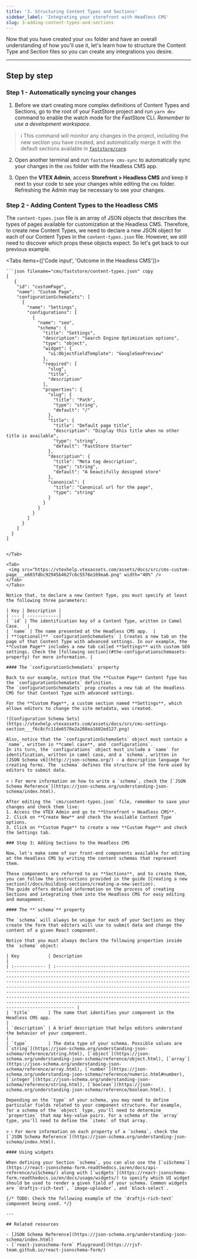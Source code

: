 ```yaml
---
title: '3. Structuring Content Types and Sections'
sidebar_label: 'Integrating your storefront with Headless CMS'
slug: 3-adding-content-types-and-sections
---
```


Now that you have created your `cms` folder and have an overall understanding of how you'll use it, let's learn how to structure the Content Type and Section files so you can create any integrations you desire.

---

## Step by step

### Step 1 - Automatically syncing your changes

1. Before we start creating more complex definitions of Content Types and Sections, go to the root of your FastStore project and run `yarn dev` command to enable the watch mode for the FastStore CLI.  _Remember to use a development workspace._

> ℹ️ This command will monitor any changes in the project, including the new section you have created, and automatically merge it with the default sections available in [`faststore/core`](/docs/getting-started/3-project-structure#faststorecore).

2. Open another terminal and run `faststore cms-sync` to automatically sync your changes in the `cms` folder with the Headless CMS app.

2. Open the **VTEX Admin**, access **Storefront > Headless CMS** and keep it next to your code to see your changes while editing the `cms` folder. Refreshing the Admin may be necessary to see your changes.

### Step 2 - Adding Content Types to the Headless CMS

The `content-types.json` file is an array of JSON objects that describes the types of pages available for customization at the Headless CMS. Therefore, to create new Content Types, we need to declare a new JSON object for each of our Content Types in the `content-types.json` file. However, we still need to discover which props these objects expect. So let's get back to our previous example.

<Tabs items={['Code input', 'Outcome in the Headless CMS']}>
  <Tab>

    ```json filename="cms/faststore/content-types.json" copy
    [
       {
        "id": "customPage",
        "name": "Custom Page",
        "configurationSchemaSets": [
          {
            "name": "Settings",
            "configurations": [
              {
                "name": "seo",
                "schema": {
                  "title": "Settings",
                  "description": "Search Engine Optimization options",
                  "type": "object",
                  "widget": {
                    "ui:ObjectFieldTemplate": "GoogleSeoPreview"
                  },
                  "required": [
                    "slug",
                    "title",
                    "description"
                  ],
                  "properties": {
                    "slug": {
                      "title": "Path",
                      "type": "string",
                      "default": "/"
                    },
                    "title": {
                      "title": "Default page title",
                      "description": "Display this title when no other title is available",
                      "type": "string",
                      "default": "FastStore Starter"
                    },
                    "description": {
                      "title": "Meta tag description",
                      "type": "string",
                      "default": "A beautifully designed store"
                    },
                    "canonical": {
                      "title": "Canonical url for the page",
                      "type": "string"
                    }
                  }
                }
              }
            ]
          }
        ]
      }
    ]

   ```
   
  </Tab>

  <Tab>
    <img src="https://vtexhelp.vtexassets.com/assets/docs/src/cms-custom-page___e603fdbc92945b4627c6c5576e169ea6.png" width="40%" />
  </Tab>
</Tabs>

Notice that, to declare a new Content Type, you must specify at least the following three parameters:

| Key | Description |
| --- | ------------|
| `id` | The identification key of a Content Type, written in Camel Case.   |
| `name` | The name presented at the Headless CMS app.  |
| **(optional)** `configurationSchemaSets` | Creates a new tab on the page of that Content Type with advanced settings. In our example, the **Custom Page** includes a new tab called **Settings** with custom SEO settings. Check the [following section](#the-configurationschemasets-property) for more information. |

#### The `configurationSchemaSets` property

Back to our example, notice that the **Custom Page** Content Type has the `configurationSchemaSets` definition. 
The `configurationSchemaSets` prop creates a new tab at the Headless CMS for that Content Type with advanced settings.

For the **Custom Page**, a custom section named **Settings**, which allows editors to change the site metadata, was created.

![Configuration Schema Sets](https://vtexhelp.vtexassets.com/assets/docs/src/cms-settings-section___f6c8cfc11de6578e2a208ea1602ed127.png) 

Also, notice that the `configurationSchemaSets` object must contain a `name`, written in **camel case**, and `configurations`. 
In its turn, the `configurations` object must include a `name` for identification, written in camel case, and a `schema`, written in [JSON Schema v6](http://json-schema.org/) - a description language for creating forms. The `schema` defines the structure of the form used by editors to submit data.

> ℹ️ For more information on how to write a `schema`, check the [`JSON Schema Reference`](https://json-schema.org/understanding-json-schema/index.html).

After editing the `cms/content-types.json` file, remember to save your changes and check them live:
1. Access the VTEX Admin and go to **Storefront > Headless CMS**. 
2. Click on **Create New** and check the available Content Type options. 
3. Click on **Custom Page** to create a new **Custom Page** and check the Settings tab.

### Step 3: Adding Sections to the Headless CMS

Now, let's make some of our front-end components available for editing at the Headless CMS by writing the content schemas that represent them.

These components are referred to as **Sections**, and to create them, 
you can follow the instructions provided in the guide [Creating a new section](/docs/building-sections/creating-a-new-section). 
The guide offers detailed information on the process of creating Sections and integrating them into the Headless CMS for easy editing and management.

#### The **`schema`** property

The `schema` will always be unique for each of your Sections as they create the form that editors will use to submit data and change the content of a given React component.

Notice that you must always declare the following properties inside the `schema` object:

| Key           | Description                                                                                                                                                                                                                                                                                                                                                                                                                                                                                                                                                                              |
| :------------ | :--------------------------------------------------------------------------------------------------------------------------------------------------------------------------------------------------------------------------------------------------------------------------------------------------------------------------------------------------------------------------------------------------------------------------------------------------------------------------------------------------------------------------------------------------------------------------------------- |
| `title`       | The name that identifies your component in the Headless CMS app.                                                                                                                                                                                                                                                                                                                                                                                                                                                                                                                     |
| `description` | A brief description that helps editors understand the behavior of your component.                                                                                                                                                                                                                                                                                                                                                                                                                                                                                                        |
| `type`        | The data type of your schema. Possible values are [`string`](https://json-schema.org/understanding-json-schema/reference/string.html), [`object`](https://json-schema.org/understanding-json-schema/reference/object.html), [`array`](https://json-schema.org/understanding-json-schema/reference/array.html), [`number`](https://json-schema.org/understanding-json-schema/reference/numeric.html#number), [`integer`](https://json-schema.org/understanding-json-schema/reference/string.html), [`boolean`](https://json-schema.org/understanding-json-schema/reference/boolean.html). |

Depending on the `type` of your schema, you may need to define particular fields related to your component structure. For example, for a schema of the `object` type, you'll need to determine `properties` that map key-value pairs. For a schema of the `array` type, you'll need to define the `items` of that array.

> ℹ️ For more information on each property of a `schema`, check the [`JSON Schema Reference`](https://json-schema.org/understanding-json-schema/index.html).

#### Using widgets

When defining your Section `schema`, you can also use the [`uiSchema`](https://react-jsonschema-form.readthedocs.io/en/docs/api-reference/uiSchema/) along with [`widgets`](https://react-jsonschema-form.readthedocs.io/en/docs/usage/widgets/) to specify which UI widget should be used to render a given field of your schema. Common widgets are `draftjs-rich-text`, `image-uploader`, and `block-select`.

{/* TODO: Check the following example of the `draftjs-rich-text` component being used. */}

---

## Related resources

- [JSON Schema Reference](https://json-schema.org/understanding-json-schema/index.html)
- [`react-jsonschema-form` Playground](https://rjsf-team.github.io/react-jsonschema-form/)
